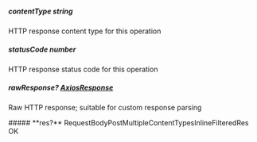 
##### **contentType** string
HTTP response content type for this operation

##### **statusCode** number
HTTP response status code for this operation

##### **rawResponse?** [AxiosResponse](https://axios-http.com/docs/res_schema)
Raw HTTP response; suitable for custom response parsing

<Collapsible>
    ##### **res?** RequestBodyPostMultipleContentTypesInlineFilteredRes
    OK
    <Collapsible.Break/>
    <RequestBodyPostMultipleContentTypesInlineFilteredRes/>
</Collapsible>

